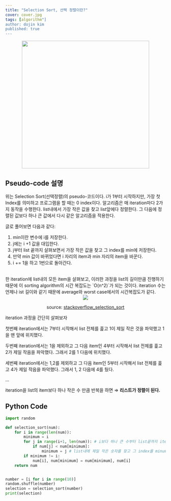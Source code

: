```yaml
---
title: "Selection Sort, 선택 정렬이란?"
cover: cover.jpg
tags: [algorithm"]
author: dojin kim
published: true
---
```


<div align="center">
<img src="./selection_sort_pseudo.png" style="width:400px"/>
</div>


## Pseudo-code 설명
위는 Selection Sort(선택정렬)의 pseudo-코드이다. i가 1부터 시작하지만, 가장 첫 Index를 의미하고 프로그램을 할 때는 0 index이다. 알고리즘은 매 iteration마다 2가지 동작을 수행한다. list내에서 가장 작은 값을 찾고 list앞에다 정렬한다. 그 다음에 정렬된 값보다 하나 큰 값에서 다시 같은 알고리즘을 적용한다. <br/>

글로 풀어보면 다음과 같다:

1. min이란 변수에 i를 저장한다.
2. j에는 i +1 값을 대입한다.
3. j부터 list 끝까지 살펴보면서 가장 작은 값을 찾고 그 index를 min에 저장한다.
4. 만약 min 값이 바뀌었다면 i 자리의 item과 min 자리의 item을 바꾼다.
5. i += 1을 하고 1번으로 돌아간다.

<br/>
한 iteration에 list내의 모든 item을 살펴보고, 이러한 과정을 list의 길이만큼 진행하기 때문에 이 sorting algorithm의 시간 복잡도는 `O(n^2)`가 되는 것이다. iteration 수는 언제나 ist 길이와 같기 때문에 average와 worst case에서의 시간복잡도가 같다.

<div align="center">
<img src="./selection_sort.jpg"/>
</div>


<div align="center">

source: <a href="https://stackoverflow.com/questions/36700830/selection-sort-algorithm">stackoverflow_selection_sort</a>

</div>


iteration 과정을 간단히 살펴보자

첫번째 iteration에서는 7부터 시작해서 list 전체를 흝고 1이 제일 작은 것을 파악했고 1을 맨 앞에 위치했다.

두번째 iteration에서는 1을 제외하고 그 다음 item인 4부터 시작해서 list 전체를 흝고 2가 제일 작음을 파악했다. 그래서 2를 1 다음에 위치했다.

세번째 iteration에서는 1,2를 제외하고 그 다음 item인 5부터 시작해서 list 전체를 흝고 4가 제일 작음을 파악했다. 그래서 1, 2 다음에 4를 뒀다.

...

iteration을 list의 item보다 하나 작은 수 만큼 반복을 하면 ⇒ **리스트가 정렬이 된다.**


## Python Code

```python
import random

def selection_sort(num):
    for i in range(len(num)):
        minimum = i
        for j in range(i+1, len(num)): # i보다 하나 큰 수부터 list끝까지 iterate한다
            if num[j] < num[minimum]: 
                minimum = j # list내에 제일 작은 숫자를 찾고 그 index를 minumum 변수에 저장한다
        if minimum != i: 
            num[i], num[minimum] = num[minimum], num[i]
    return num


number = [i for i in range(10)]
random.shuffle(number)
selection = selection_sort(number)
print(selection)
```


